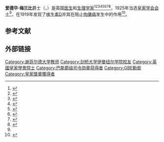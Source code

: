 {{Infobox scientist
| name = Edward Mellanby
| image = Edward Mellanby 1943.jpg
| image_size = 230px
| alt = 
| caption = 1943年的爱德华·梅兰比
| birth_date = {{Birth date|df=yes|1884|04|08}}
| birth_place = 西[[哈特爾浦|哈特爾浦]]
| death_date = {{Death date and age|df=yes|1955|01|30|1884|04|08}}
| death_place = 
| residence = 
| citizenship = 
| nationality = 
| fields = 
| workplaces = {{Plainlist|
* [[谢菲尔德大学|谢菲尔德大学]]
* [[剑桥大学|剑桥大学]]}}
| alma_mater = [[剑桥大学伊曼纽尔学院|剑桥大学伊曼纽尔学院]]
| doctoral_advisor = 
| academic_advisors = 
| doctoral_students = 
| notable_students = 
| known_for = 
| author_abbrev_bot = 
| author_abbrev_zoo = 
| influences = 
| influenced = 
| awards = {{Plainlist|
*[[Fellow_of_the_Royal_Society|FRS]] (1925)<ref name="frs">{{Cite journal | last1 = Dale | first1 = H. H. | authorlink1 = Henry Hallett Dale| doi = 10.1098/rsbm.1955.0015 | title = Edward Mellanby 1884-1955 | journal = [[Biographical_Memoirs_of_Fellows_of_the_Royal_Society|Biographical Memoirs of Fellows of the Royal Society]] | volume = 1 | pages = 192–222| year = 1955 | jstor = 769252| doi-access = free }}</ref>
* [[Bisset_Hawkins_Medal|Bisset Hawkins Medal]] (1929)
* [[Cameron_Prize_for_Therapeutics_of_the_University_of_Edinburgh|Cameron Prize for Therapeutics of the University of Edinburgh]] (1932)
* [[皇家獎章|皇家獎章]] (1932)
* [[布坎南奖章|布坎南奖章]] (1947)
}}
| signature = <!--(filename only)-->
| signature_alt = 
| footnotes = 
| spouse = [[May_Tweedy|May Tweedy]] (married 1914)
}}

'''爱德华·梅兰比'''爵士（{{lang-en|Sir '''Edward Mellanby'''}}，{{bd|1884年|4月8日|1955年|1月30日}}）是英国[[医生|医生]]和[[生理学家|生理学家]]<ref>{{Cite journal 
| last1 = Mellanby | first1 = E. 
| title = A Lecture on THE RELATION OF DIET TO HEALTH AND DISEASE: SOME RECENT INVESTIGATIONS 
| journal = British Medical Journal 
| volume = 1 
| issue = 3614 
| pages = 677–681 
| year = 1930 
| pmid = 20775383 
| pmc = 2312877
 | doi=10.1136/bmj.1.3614.677
}}</ref><ref>{{Cite journal 
| last1 = Hawgood 
| first1 = B. J. 
| title = Sir Edward Mellanby (1884-1955) GBE KCB FRCP FRS: Nutrition scientist and medical research mandarin 
| doi = 10.1258/jmb.2010.010020 
| journal = Journal of Medical Biography 
| volume = 18 
| issue = 3 
| pages = 150–157 
| year = 2010 
| pmid = 20798415 
| url = https://zenodo.org/record/999507/files/article.pdf 
| access-date = 2021-01-30 
| archive-date = 2019-05-05 
| archive-url = https://web.archive.org/web/20190505082015/https://zenodo.org/record/999507/files/article.pdf 
| dead-url = no 
}}</ref><ref>{{Cite journal 
| last1 = Platt | first1 = B. S. 
| doi = 10.1146/annurev.bi.25.070156.000245 
| title = Sir Edward Mellanby, G.B.E., K.C.B., M.D., F.R.C.P., F.R.S. (1884-1955): The Man, Research Worker, and Statesman 
| journal = Annual Review of Biochemistry 
| volume = 25 
| pages = 1–28 
| year = 1956 
| pmid = 13363303 
| doi-access = free 
}}</ref><ref>{{Cite journal 
| last1 = Platt 
| first1 = B. S. 
| title = Sir Edward Mellanby, 8 April 1884 – 30 January 1955 
| journal = The British Journal of Nutrition 
| volume = 10 
| issue = 3 
| pages = 177–181 
| year = 1956 
| pmid = 13355929 
| url = http://journals.cambridge.org/article_S0007114556000324 
| doi = 10.1079/BJN19560030 
| doi-access = free 
| access-date = 2021-01-30 
| archive-date = 2020-05-04 
| archive-url = https://web.archive.org/web/20200504093341/https://www.cambridge.org/core/services/aop-cambridge-core/content/view/S0007114556000324 
| dead-url = no 
}}</ref><ref>{{Cite journal 
| last1 = Harington | first1 = C. 
| title = Edward Mellanby 
| journal = British Medical Bulletin 
| volume = 12 
| issue = 1 
| pages = 3–4 
| year = 1956 
| pmid = 13284292
 | doi=10.1093/oxfordjournals.bmb.a069509
}}</ref><ref>{{Cite journal 
| last1 = Platt | first1 = B. S. 
| title = Sir Edward Mellanby, G.B.E., K.C.B., F.R.S 
| journal = Nature 
| volume = 175 
| issue = 4456 
| pages = 530–532 
| year = 1955 
| pmid = 14370159
 | doi=10.1038/175530a0
| doi-access = free 
}}</ref><ref>{{Cite journal | last1 = Dale | first1 = H. H. | authorlink1 = Henry Hallett Dale| doi = 10.1098/rsbm.1955.0015 | title = Edward Mellanby 1884-1955 | journal = [[Biographical_Memoirs_of_Fellows_of_the_Royal_Society|Biographical Memoirs of Fellows of the Royal Society]] | volume = 1 | pages = 192–222| year = 1955 | jstor = 769252| doi-access = free }}
</ref><ref>{{Cite journal 
| title = Edward Mellanby 
| journal = Lancet 
| volume = 268 
| issue = 6859 
| pages = 359–360 
| year = 1955 
| pmid = 13234383
| doi = 10.1016/S0140-6736(55)90098-2 
}}</ref>，1925年当选[[皇家学会会士|皇家学会会士]]<ref name="frs"/>，在1919年发现了[[维生素D|维生素D]]并其在阻止[[佝僂病|佝僂病]]发生中的作用<ref>{{Cite journal | last1 = Mellanby | first1 = E. | title = An Experimental Investigation on Rickets | doi = 10.1111/j.1753-4887.1976.tb05815.x | journal = Nutrition Reviews | volume = 34 | issue = 11 | pages = 338–340 | year = 2009 | pmid =  794773}}</ref>。

== 参考文献 ==
{{reflist|2}}

== 外部链接 ==
{{s-start}}
{{s-aca}}
{{succession box
| before = [[格拉夫顿·E·史密斯|格拉夫顿·E·史密斯]]
| title  = [[富勒生理学教授|富勒生理学教授]]
| years  = 1935–1937
| after  = [[弗雷德里克·基布尔|弗雷德里克·基布尔]]}}
{{s-end}}
{{皇家奖章获得者}}
{{Authority control}}

{{DEFAULTSORT:Mellanby, Edward}}

[[Category:谢菲尔德大学教师|Category:谢菲尔德大学教师]]
[[Category:剑桥大学伊曼纽尔学院校友|Category:剑桥大学伊曼纽尔学院校友]]
[[Category:英國皇家學會院士|Category:英國皇家學會院士]]
[[Category:巴斯爵级司令勋章获得者|Category:巴斯爵级司令勋章获得者]]
[[Category:GBE勳銜|Category:GBE勳銜]]
[[Category:皇家獎章獲得者|Category:皇家獎章獲得者]]